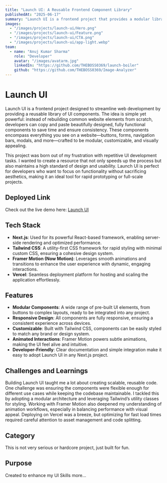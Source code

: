 ```yaml
---
title: "Launch UI: A Reusable Frontend Component Library"
publishedAt: "2025-06-17"
summary: "Launch UI is a frontend project that provides a modular library of reusable UI components, designed to streamline web development with beautiful, customizable, and responsive designs."
images:
  - "/images/projects/launch-ui/Hero.png"
  - "/images/projects/launch-ui/Feature.png"
  - "/images/projects/launch-ui/CTA.png"
  - "/images/projects/launch-ui/app-light.webp"
team:
  - name: "Anuj Kumar Sharma"
    role: "Developer"
    avatar: "/images/avatarm.jpg"
    linkedIn: "https://github.com/THEBOSS0369/launch-boiler"
    github: "https://github.com/THEBOSS0369/Image-Analyzer"
---
```


# Launch UI

Launch UI is a frontend project designed to streamline web development by providing a reusable library of UI components. The idea is simple yet powerful: instead of rebuilding common website elements from scratch, developers can copy and paste beautifully designed, fully functional components to save time and ensure consistency. These components encompass everything you see on a website—buttons, forms, navigation bars, modals, and more—crafted to be modular, customizable, and visually appealing.

This project was born out of my frustration with repetitive UI development tasks. I wanted to create a resource that not only speeds up the process but also maintains a high standard of design and usability. Launch UI is perfect for developers who want to focus on functionality without sacrificing aesthetics, making it an ideal tool for rapid prototyping or full-scale projects.

## Deployed Link

Check out the live demo here: [Launch UI](https://launch-ui-rust.vercel.app/)

## Tech Stack

- **Next.js**: Used for its powerful React-based framework, enabling server-side rendering and optimized performance.
- **Tailwind CSS**: A utility-first CSS framework for rapid styling with minimal custom CSS, ensuring a cohesive design system.
- **Framer Motion (Now Motion)**: Leverages smooth animations and transitions to enhance the user experience with dynamic, engaging interactions.
- **Vercel**: Seamless deployment platform for hosting and scaling the application effortlessly.

## Features

- **Modular Components**: A wide range of pre-built UI elements, from buttons to complex layouts, ready to be integrated into any project.
- **Responsive Design**: All components are fully responsive, ensuring a consistent experience across devices.
- **Customizable**: Built with Tailwind CSS, components can be easily styled to match any brand or design system.
- **Animated Interactions**: Framer Motion powers subtle animations, making the UI feel alive and intuitive.
- **Developer-Friendly**: Clear documentation and simple integration make it easy to adopt Launch UI in any Next.js project.

## Challenges and Learnings

Building Launch UI taught me a lot about creating scalable, reusable code. One challenge was ensuring the components were flexible enough for different use cases while keeping the codebase maintainable. I tackled this by adopting a modular architecture and leveraging Tailwind’s utility classes for styling. Working with Framer Motion also deepened my understanding of animation workflows, especially in balancing performance with visual appeal. Deploying on Vercel was a breeze, but optimizing for fast load times required careful attention to asset management and code splitting.

## Category

This is not very serious or hardcore project, just built for fun.

## Purpose

Created to enhance my UI Skills more...
